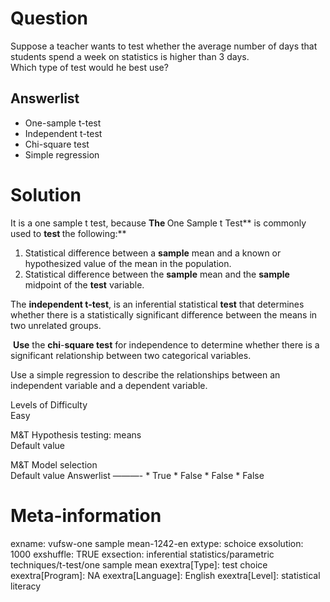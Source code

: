 Question
========
Suppose a teacher wants to test whether the average number of days that
students spend a week on statistics is higher than 3 days.  
Which type of test would he best use?

Answerlist
----------
* One-sample t-test
* Independent t-test
* Chi-square test
* Simple regression

Solution
========





It is a one sample t test, because **The **One Sample t Test** is
commonly used to **test **the following:**  

1.  Statistical difference between a **sample** mean and a known or
    hypothesized value of the mean in the population.
2.  Statistical difference between the **sample** mean and the
    **sample** midpoint of the **test** variable.

The **independent t-test**, is an inferential statistical **test** that
determines whether there is a statistically significant difference
between the means in two unrelated groups.  
  
 **Use** the **chi**-**square test** for independence to determine
whether there is a significant relationship between two categorical
variables.  
  
Use a simple regression
[](http://statisticsbyjim.com/glossary/regression-analysis/)to describe
the relationships between an independent variable and a dependent
variable.





Levels of Difficulty  
Easy

M&T Hypothesis testing: means  
Default value

M&T Model selection  
Default value
Answerlist
----------
* True
* False
* False
* False

Meta-information
================
exname: vufsw-one sample mean-1242-en
extype: schoice
exsolution: 1000
exshuffle: TRUE
exsection: inferential statistics/parametric techniques/t-test/one sample mean
exextra[Type]: test choice
exextra[Program]: NA
exextra[Language]: English
exextra[Level]: statistical literacy

